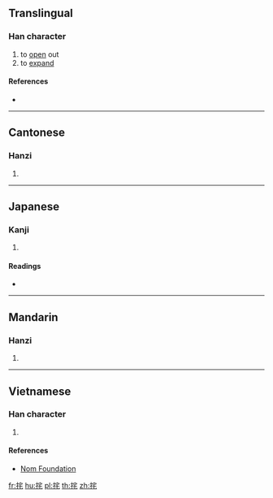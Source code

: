 {{character info/new}}
==Translingual==

===Han character===
{{Han char|rn=64|rad=手|as=06|sn=9|four=53014|canj=QJHP|ids=⿰扌宅}}

# to [[open]] out
# to [[expand]]

====References====
* {{Han ref|kx=0431.030|dkj=12060|hdz=31875.100|uh=6313|ud=25363|bh=CEE1|bd=52961}}

----

==Cantonese==

===Hanzi===
{{yue-hanzi|jyut=[[zaa1]]|y=ja1}}

# {{defn|lang=yue|sort=手06}}

----

==Japanese==

===Kanji===
{{ja-kanji|grade=|rs=手06}}

# {{defn|lang=ja|sort=手06}}

====Readings====
* {{ja-readings|on=[[た]] (ta)|kun=[[ひらく]] (hiraku)}}

----

==Mandarin==

===Hanzi===
{{cmn-hanzi|pin=[[zhā]] ([[zha1]])|wg=cha<sup>1</sup>}}

# {{defn|lang=cmn|sort=手06}}

----

==Vietnamese==

===Han character===
{{vi-hantu|tra|rs=手06}}

# {{defn|lang=vi|sort=手06}}

====References====
* [http://nomfoundation.org/common/nom_details.php?codepoint=6313 Nom Foundation]

[[fr:挓]]
[[hu:挓]]
[[pl:挓]]
[[th:挓]]
[[zh:挓]]